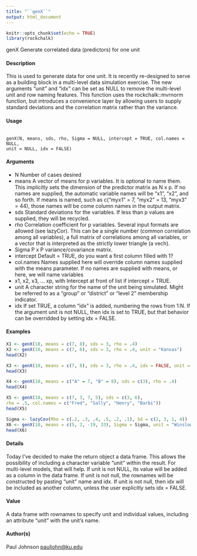 ```yaml
---
title: "``genX``"
output: html_document
---
```

  
```r
knitr::opts_chunk$set(echo = TRUE)
library(rockchalk)
```

genX Generate correlated data (predictors) for one unit

#### Description

This is used to generate data for one unit. It is recently re-designed to serve as a building block in
a multi-level data simulation exercise. The new arguments "unit" and "idx" can be set as NULL to
remove the multi-level unit and row naming features. This function uses the rockchalk::mvrnorm
function, but introduces a convenience layer by allowing users to supply standard deviations and
the correlation matrix rather than the variance.

#### Usage
<pre><code>
genX(N, means, sds, rho, Sigma = NULL, intercept = TRUE, col.names = NULL,
unit = NULL, idx = FALSE)
</code></pre>
#### Arguments
* N Number of cases desired
* means A vector of means for p variables. It is optional to name them. This implicitly sets the dimension of the predictor matrix as N x p. If no names are supplied, the automatic variable names will be "x1", "x2", and so forth. If means is named, such as c("myx1" = 7, "myx2" = 13, "myx3" = 44), those names will be come column names in the output matrix.
* sds Standard deviations for the variables. If less than p values are supplied, they will be recycled.
* rho Correlation coefficient for p variables. Several input formats are allowed (see lazyCor). This can be a single number (common correlation among all variables), a full matrix of correlations among all variables, or a vector that is interpreted as the strictly lower triangle (a vech).
* Sigma P x P variance/covariance matrix.
* intercept Default = TRUE, do you want a first column filled with 1?
* col.names Names supplied here will override column names supplied with the means parameter. If no names are supplied with means, or here, we will name variables
* x1, x2, x3, ... xp, with Intercept at front of list if intercept = TRUE.
* unit A character string for the name of the unit being simulated. Might be referred to as a "group" or "district" or "level 2" membership indicator.
* idx If set TRUE, a column "idx" is added, numbering the rows from 1:N. If the argument unit is not NULL, then idx is set to TRUE, but that behavior can be overridded by setting idx = FALSE.



#### Examples


```r
X1 <- genX(10, means = c(7, 8), sds = 3, rho = .4)
X2 <- genX(10, means = c(7, 8), sds = 3, rho = .4, unit = "Kansas")
head(X2)
```

```r
X3 <- genX(10, means = c(7, 8), sds = 3, rho = .4, idx = FALSE, unit = "Iowa")
head(X3)
```

```r
X4 <- genX(10, means = c("A" = 7, "B" = 8), sds = c(3), rho = .4)
head(X4)
```

```r
X5 <- genX(10, means = c(7, 3, 7, 5), sds = c(3, 6),
rho = .5, col.names = c("Fred", "Sally", "Henry", "Barbi"))
head(X5)
```

```r
Sigma <- lazyCov(Rho = c(.2, .3, .4, .5, .2, .1), Sd = c(2, 3, 1, 4))
X6 <- genX(10, means = c(5, 2, -19, 33), Sigma = Sigma, unit = "Winslow_AZ")
head(X6)
```

#### Details
Today I’ve decided to make the return object a data frame. This allows the possibility of including a character variable "unit" within the result. For multi-level models, that will help. If unit is not NULL, its value will be added as a column in the data frame. If unit is not null, the rownames will be constructed by pasting "unit" name and idx. If unit is not null, then idx will be included as
another column, unless the user explicitly sets idx = FALSE.

#### Value
A data frame with rownames to specify unit and individual values, including an attribute "unit" with
the unit’s name.

#### Author(s)
Paul Johnson <pauljohn@ku.edu>
